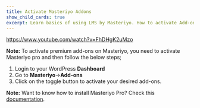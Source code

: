 ```yaml
---
title: Activate Masteriyo Addons
show_child_cards: true
excerpt: Learn basics of using LMS by Masteriyo. How to activate Add-ons.
---
```

<Embed>https://www.youtube.com/watch?v=FhDHgK2uMzo</Embed>

**Note:** To activate premium add-ons on Masteriyo, you need to activate Masteriyo pro and then follow the below steps;

1. Login to your WordPress **Dashboard**
2. Go to **Masteriyo**->**Add-ons**
3. Click on the toggle button to activate your desired add-ons.

<Callout> **Note:** Want to know how to install Masteriyo Pro? Check this [documentation](https://docs.masteriyo.com/getting-started/installation#installing-masteriyo-lms-pro-version). </Callout>
